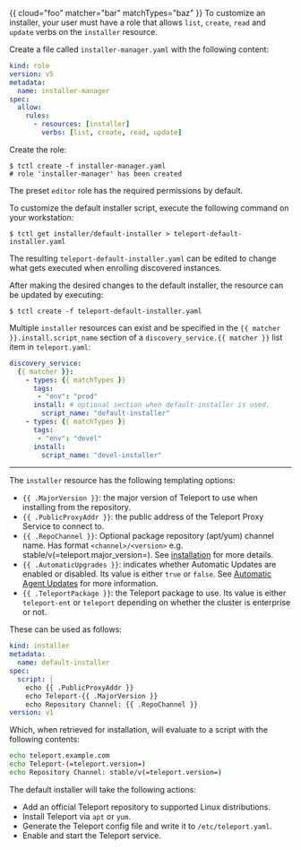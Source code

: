 {{ cloud="foo" matcher="bar" matchTypes="baz" }}
To customize an installer, your user must have a role that allows `list`, `create`, `read` and `update` verbs on the `installer` resource.

Create a file called `installer-manager.yaml` with the following content:
```yaml
kind: role
version: v5
metadata:
  name: installer-manager
spec:
  allow:
    rules:
      - resources: [installer]
        verbs: [list, create, read, update]
```

Create the role:

```code
$ tctl create -f installer-manager.yaml
# role 'installer-manager' has been created
```

The preset `editor` role has the required permissions by default.

To customize the default installer script, execute the following command on
your workstation:

```code
$ tctl get installer/default-installer > teleport-default-installer.yaml
```

The resulting `teleport-default-installer.yaml` can be edited to
change what gets executed when enrolling discovered instances.

After making the desired changes to the default installer, the
resource can be updated by executing:

```code
$ tctl create -f teleport-default-installer.yaml
```

Multiple `installer` resources can exist and be specified in the
`{{ matcher }}.install.script_name` section of a `discovery_service.{{ matcher }}` list item in
`teleport.yaml`:

```yaml
discovery_service:
  {{ matcher }}:
    - types: {{ matchTypes }}
      tags:
       - "env": "prod"
      install: # optional section when default-installer is used.
        script_name: "default-installer"
    - types: {{ matchTypes }}
      tags:
       - "env": "devel"
      install:
        script_name: "devel-installer"
```

---

The `installer` resource has the following templating options:

- `{{ .MajorVersion }}`: the major version of Teleport to use when
  installing from the repository.
- `{{ .PublicProxyAddr }}`: the public address of the Teleport Proxy Service to
connect to.
- `{{ .RepoChannel }}`: Optional package repository (apt/yum) channel name.
Has format `<channel>/<version>` e.g. stable/v(=teleport.major_version=). See [installation](../../installation.mdx#linux) for more details.
- `{{ .AutomaticUpgrades }}`: indicates whether Automatic Updates are enabled or disabled.
  Its value is either `true` or `false`. See
  [Automatic Agent Updates](../../upgrading/automatic-agent-updates.mdx)
  for more information.
- `{{ .TeleportPackage }}`: the Teleport package to use.
  Its value is either `teleport-ent` or `teleport` depending on whether the
  cluster is enterprise or not.

These can be used as follows:

```yaml
kind: installer
metadata:
  name: default-installer
spec:
  script: |
    echo {{ .PublicProxyAddr }}
    echo Teleport-{{ .MajorVersion }}
    echo Repository Channel: {{ .RepoChannel }}
version: v1
```

Which, when retrieved for installation, will evaluate to a script
with the following contents:

```sh
echo teleport.example.com
echo Teleport-(=teleport.version=)
echo Repository Channel: stable/v(=teleport.version=)
```

The default installer will take the following actions:

- Add an official Teleport repository to supported Linux distributions.
- Install Teleport via `apt` or `yum`.
- Generate the Teleport config file and write it to `/etc/teleport.yaml`.
- Enable and start the Teleport service.
